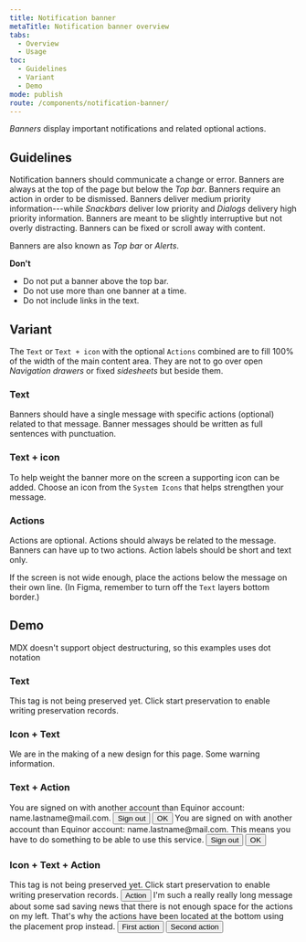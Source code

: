 ```yaml
---
title: Notification banner
metaTitle: Notification banner overview
tabs:
  - Overview
  - Usage
toc:
  - Guidelines
  - Variant
  - Demo
mode: publish
route: /components/notification-banner/
---
```



_Banners_ display important notifications and related optional actions.

<!--One to two sentences as an introduction to the component-->

## Guidelines

<!--List how to use it, sizes, widths, grid interactions, color allowances -->

Notification banners should communicate a change or error. Banners are always at the top of the page but below the _Top bar_. Banners require an action in order to be dismissed. Banners deliver medium priority information---while _Snackbars_ deliver low priority and _Dialogs_ delivery high priority information. Banners are meant to be slightly interruptive but not overly distracting. Banners can be fixed or scroll away with content.

Banners are also known as _Top bar_ or _Alerts_.

**Don't**

<!--Bullet point list if needed -->

- Do not put a banner above the top bar.
- Do not use more than one banner at a time.
- Do not include links in the text.

## Variant

<!--One ### heading per frame in Figma, explaining each component in that frame. One 'content' section per variation if needed -->

The `Text` or `Text + icon` with the optional `Actions` combined are to fill 100% of the width of the main content area. They are not to go over open _Navigation drawers_ or fixed _sidesheets_ but beside them.

<FigmaImage
  url="https://www.figma.com/file/0bGXR2sCwMVSDNyyzu5BXrO5/UI%E2%80%94User-Interface?node-id=17611%3A0"
  alt="Figma design sketches of notification banner"
/>

### Text

Banners should have a single message with specific actions (optional) related to that message. Banner messages should be written as full sentences with punctuation.

### Text + icon

To help weight the banner more on the screen a supporting icon can be added. Choose an icon from the `System Icons` that helps strengthen your message.

### Actions

Actions are optional. Actions should always be related to the message. Banners can have up to two actions. Action labels should be short and text only.

If the screen is not wide enough, place the actions below the message on their own line. (In Figma, remember to turn off the `Text` layers bottom border.)

## Demo

MDX doesn't support object destructuring, so this examples uses dot notation

### Text

<Playground>
  <Banner>
    This tag is not being preserved yet. Click start preservation to enable
    writing preservation records.
  </Banner>
</Playground>

### Icon + Text

<Playground>
  <Banner>
    <Banner.BannerIcon>
      <Icon name="thumbs_up" />
    </Banner.BannerIcon>
    <Banner.BannerMessage>
      We are in the making of a new design for this page.
    </Banner.BannerMessage>
  </Banner>
  <Banner>
    <Banner.BannerIcon variant="warning">
      <Icon name="thumbs_down" />
    </Banner.BannerIcon>
    <Banner.BannerMessage>Some warning information.</Banner.BannerMessage>
  </Banner>
</Playground>

### Text + Action

<Playground>
  <Banner>
    <Banner.BannerMessage>
      You are signed on with another account than Equinor account:
      name.lastname@mail.com.
    </Banner.BannerMessage>
    <Banner.BannerActions style={{ display: 'flex' }}>
      <Button variant="ghost" style={{ marginRight: '1rem' }}>
        Sign out
      </Button>
      <Button variant="ghost">OK</Button>
    </Banner.BannerActions>
  </Banner>
  <Banner>
    <Banner.BannerMessage>
      You are signed on with another account than Equinor account:
      name.lastname@mail.com. This means you have to do something to be able to
      use this service.
    </Banner.BannerMessage>
    <Banner.BannerActions placement="bottom" style={{ display: 'flex' }}>
      <Button variant="ghost" style={{ marginRight: '1rem' }}>
        Sign out
      </Button>
      <Button variant="ghost">OK</Button>
    </Banner.BannerActions>
  </Banner>
</Playground>

### Icon + Text + Action

<Playground>
  <Banner>
    <Banner.BannerIcon variant="warning">
      <Icon name="mood_sad" />
    </Banner.BannerIcon>
    <Banner.BannerMessage>
      This tag is not being preserved yet. Click start preservation to enable
      writing preservation records.
    </Banner.BannerMessage>
    <Banner.BannerActions>
      <Button>Action</Button>
    </Banner.BannerActions>
  </Banner>
  <Banner>
    <Banner.BannerIcon>
      <Icon name="save" />
    </Banner.BannerIcon>
    <Banner.BannerMessage>
      I'm such a really really long message about some sad saving news that
      there is not enough space for the actions on my left. That's why the
      actions have been located at the bottom using the placement prop instead.
    </Banner.BannerMessage>
    <Banner.BannerActions placement="bottom" style={{ display: 'flex' }}>
      <Button style={{ marginRight: '1rem' }}>First action</Button>
      <Button color="secondary">Second action</Button>
    </Banner.BannerActions>
  </Banner>
</Playground>
